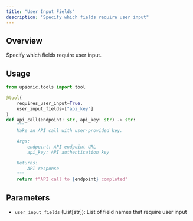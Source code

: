 ```yaml
---
title: "User Input Fields"
description: "Specify which fields require user input"
---
```


## Overview

Specify which fields require user input.

## Usage

```python
from upsonic.tools import tool

@tool(
    requires_user_input=True,
    user_input_fields=["api_key"]
)
def api_call(endpoint: str, api_key: str) -> str:
    """
    Make an API call with user-provided key.

    Args:
        endpoint: API endpoint URL
        api_key: API authentication key

    Returns:
        API response
    """
    return f"API call to {endpoint} completed"
```

## Parameters

- `user_input_fields` (List[str]): List of field names that require user input
